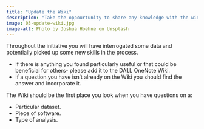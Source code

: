 ```yaml
---
title: "Update the Wiki"
description: "Take the oppourtunity to share any knowledge with the wider team."
image: 03-update-wiki.jpg
image-alt: Photo by Joshua Hoehne on Unsplash
---
```

  
Throughout the initiative you will have interrogated some data and potentially picked up some new skills in the process.

- If there is anything you found particularly useful or that could be beneficial for others- please add it to the DALL OneNote Wiki.
- If a question you have isn't already on the Wiki you should find the answer and incorporate it.

The Wiki should be the first place you look when you have questions on a:

- Particular dataset.
- Piece of software.
- Type of analysis.
